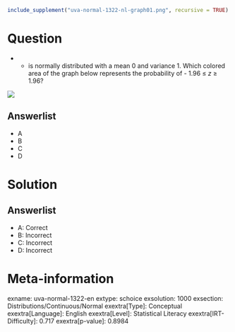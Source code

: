 ```r
include_supplement("uva-normal-1322-nl-graph01.png", recursive = TRUE)
```

Question
========

* * is normally distributed with a mean 0 and variance 1. Which colored area of the graph below represents the probability of - 1.96 ≤ *z* ≥ 1.96?

![](uva-normal-1322-nl-graph01.png)

Answerlist
----------

* A
* B
* C
* D

Solution
========

Answerlist
----------

* A: Correct
* B: Incorrect
* C: Incorrect
* D: Incorrect

Meta-information
================
exname: uva-normal-1322-en
extype: schoice
exsolution: 1000
exsection: Distributions/Continuous/Normal
exextra[Type]: Conceptual
exextra[Language]: English
exextra[Level]: Statistical Literacy
exextra[IRT-Difficulty]: 0.717
exextra[p-value]: 0.8984

